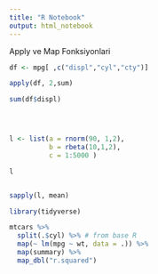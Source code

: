 ---
title: "R Notebook"
output: html_notebook
---

Apply ve Map Fonksiyonlari
```{r}

df <- mpg[ ,c("displ","cyl","cty")]

apply(df, 2,sum)

sum(df$displ)




l <- list(a = rnorm(90, 1,2), 
          b = rbeta(10,1,2), 
          c = 1:5000 )

l


sapply(l, mean)

library(tidyverse)

mtcars %>%
  split(.$cyl) %>% # from base R
  map(~ lm(mpg ~ wt, data = .)) %>%
  map(summary) %>%
  map_dbl("r.squared")


```






















